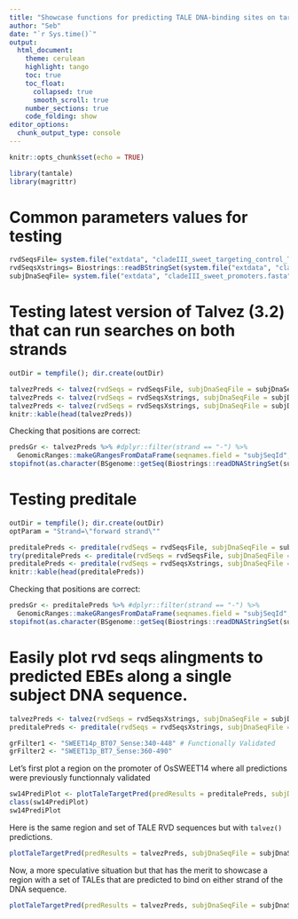 ```yaml
---
title: "Showcase functions for predicting TALE DNA-binding sites on target sequences"
author: "Seb"
date: "`r Sys.time()`"
output:
  html_document:
    theme: cerulean
    highlight: tango
    toc: true
    toc_float:
      collapsed: true
      smooth_scroll: true
    number_sections: true
    code_folding: show
editor_options: 
  chunk_output_type: console
---
```


```r
knitr::opts_chunk$set(echo = TRUE)

library(tantale)
library(magrittr)
```

# Common parameters values for testing

```r
rvdSeqsFile= system.file("extdata", "cladeIII_sweet_targeting_control_TALEs.fa", package = "tantale", mustWork = T)
rvdSeqsXstrings= Biostrings::readBStringSet(system.file("extdata", "cladeIII_sweet_targeting_control_TALEs.fa", package = "tantale", mustWork = T))
subjDnaSeqFile= system.file("extdata", "cladeIII_sweet_promoters.fasta", package = "tantale", mustWork = T)
```

# Testing latest version of Talvez (3.2) that can run searches on both strands

```r
outDir = tempfile(); dir.create(outDir)

talvezPreds <- talvez(rvdSeqs = rvdSeqsFile, subjDnaSeqFile = subjDnaSeqFile, outDir = NULL)
talvezPreds <- talvez(rvdSeqs = rvdSeqsXstrings, subjDnaSeqFile = subjDnaSeqFile, optParam = "-t 1 -l 20", outDir = outDir)
talvezPreds <- talvez(rvdSeqs = rvdSeqsXstrings, subjDnaSeqFile = subjDnaSeqFile, optParam = "-t 0 -l 19", outDir = NULL)
knitr::kable(head(talvezPreds))
```

Checking that positions are correct:

```r
predsGr <- talvezPreds %>% #dplyr::filter(strand == "-") %>%
  GenomicRanges::makeGRangesFromDataFrame(seqnames.field = "subjSeqId", keep.extra.columns = TRUE)
stopifnot(as.character(BSgenome::getSeq(Biostrings::readDNAStringSet(subjDnaSeqFile), predsGr)) == predsGr$ebeSeq)
```


# Testing preditale

```r
outDir = tempfile(); dir.create(outDir)
optParam = "Strand=\"forward strand\""

preditalePreds <- preditale(rvdSeqs = rvdSeqsFile, subjDnaSeqFile = subjDnaSeqFile, optParam = optParam, outDir = outDir)
try(preditalePreds <- preditale(rvdSeqs = rvdSeqsFile, subjDnaSeqFile = subjDnaSeqFile, optParam = optParam, outDir = outDir))
preditalePreds <- preditale(rvdSeqs = rvdSeqsXstrings, subjDnaSeqFile = subjDnaSeqFile, outDir = NULL)
knitr::kable(head(preditalePreds))
```

Checking that positions are correct:

```r
predsGr <- preditalePreds %>% #dplyr::filter(strand == "-") %>%
  GenomicRanges::makeGRangesFromDataFrame(seqnames.field = "subjSeqId", keep.extra.columns = TRUE)
stopifnot(as.character(BSgenome::getSeq(Biostrings::readDNAStringSet(subjDnaSeqFile), predsGr)) == predsGr$ebeSeq)
```



# Easily plot rvd seqs alingments to predicted EBEs along a single subject DNA sequence.


```r

talvezPreds <- talvez(rvdSeqs = rvdSeqsXstrings, subjDnaSeqFile = subjDnaSeqFile, optParam = "-t 10 -l 19", outDir = outDir)
preditalePreds <- preditale(rvdSeqs = rvdSeqsXstrings, subjDnaSeqFile = subjDnaSeqFile, outDir = NULL) %>% print(n=Inf)

grFilter1 <- "SWEET14p_BT07_Sense:340-448" # Functionally Validated 
grFilter2 <- "SWEET13p_BT7_Sense:360-490"


```

Let's first plot a region on the promoter of OsSWEET14 where all predictions were previously functionnaly validated 

```r
sw14PrediPlot <- plotTaleTargetPred(predResults = preditalePreds, subjDnaSeqFile = subjDnaSeqFile, filterRange = grFilter1)
class(sw14PrediPlot)
sw14PrediPlot
```

Here is the same region and set of TALE RVD sequences but with `talvez()` predictions.

```r
plotTaleTargetPred(predResults = talvezPreds, subjDnaSeqFile = subjDnaSeqFile, filterRange = grFilter1)
```

Now, a more speculative situation but that has the merit to showcase a region with a set of TALEs that are predicted to bind on either strand of the DNA sequence.

```r
plotTaleTargetPred(predResults = talvezPreds, subjDnaSeqFile = subjDnaSeqFile, filterRange = grFilter2)
```




